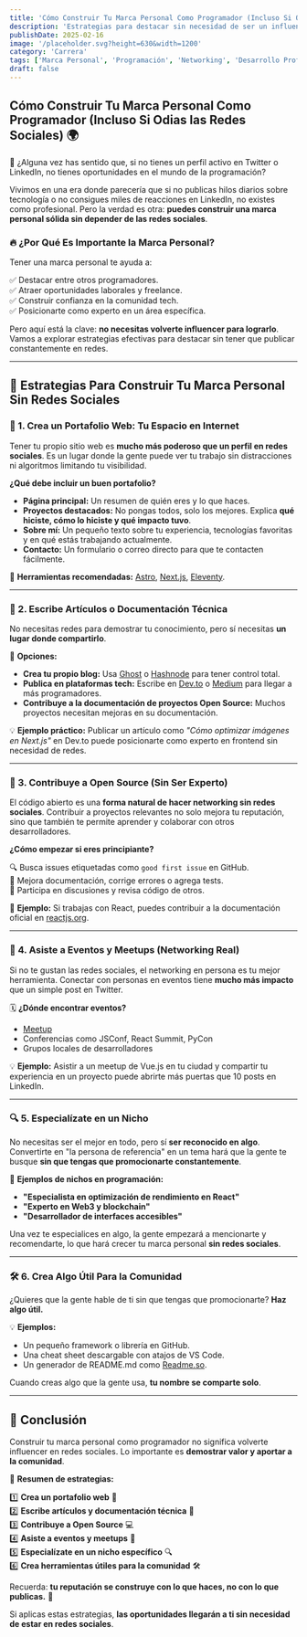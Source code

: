 ```yaml
---
title: 'Cómo Construir Tu Marca Personal Como Programador (Incluso Si Odias las Redes Sociales)🌍'
description: 'Estrategias para destacar sin necesidad de ser un influencer.'
publishDate: 2025-02-16
image: '/placeholder.svg?height=630&width=1200'
category: 'Carrera'
tags: ['Marca Personal', 'Programación', 'Networking', 'Desarrollo Profesional']
draft: false
---
```


## Cómo Construir Tu Marca Personal Como Programador (Incluso Si Odias las Redes Sociales) 🌍

💭 ¿Alguna vez has sentido que, si no tienes un perfil activo en Twitter o LinkedIn, no tienes oportunidades en el mundo de la programación?

Vivimos en una era donde parecería que si no publicas hilos diarios sobre tecnología o no consigues miles de reacciones en LinkedIn, no existes como profesional. Pero la verdad es otra: **puedes construir una marca personal sólida sin depender de las redes sociales**.

### 🔥 ¿Por Qué Es Importante la Marca Personal?

Tener una marca personal te ayuda a:

✅ Destacar entre otros programadores.  
✅ Atraer oportunidades laborales y freelance.  
✅ Construir confianza en la comunidad tech.  
✅ Posicionarte como experto en un área específica.

Pero aquí está la clave: **no necesitas volverte influencer para lograrlo**. Vamos a explorar estrategias efectivas para destacar sin tener que publicar constantemente en redes.

---

## 🚀 Estrategias Para Construir Tu Marca Personal Sin Redes Sociales

### 📂 1. **Crea un Portafolio Web: Tu Espacio en Internet**

Tener tu propio sitio web es **mucho más poderoso que un perfil en redes sociales**. Es un lugar donde la gente puede ver tu trabajo sin distracciones ni algoritmos limitando tu visibilidad.

**¿Qué debe incluir un buen portafolio?**

- **Página principal:** Un resumen de quién eres y lo que haces.
- **Proyectos destacados:** No pongas todos, solo los mejores. Explica **qué hiciste, cómo lo hiciste y qué impacto tuvo**.
- **Sobre mí:** Un pequeño texto sobre tu experiencia, tecnologías favoritas y en qué estás trabajando actualmente.
- **Contacto:** Un formulario o correo directo para que te contacten fácilmente.

🔗 **Herramientas recomendadas:** [Astro](https://astro.build/), [Next.js](https://nextjs.org/), [Eleventy](https://www.11ty.dev/).

---

### 📖 2. **Escribe Artículos o Documentación Técnica**

No necesitas redes para demostrar tu conocimiento, pero sí necesitas **un lugar donde compartirlo**.

📌 **Opciones:**

- **Crea tu propio blog:** Usa [Ghost](https://ghost.org/) o [Hashnode](https://hashnode.com/) para tener control total.
- **Publica en plataformas tech:** Escribe en [Dev.to](https://dev.to/) o [Medium](https://medium.com/) para llegar a más programadores.
- **Contribuye a la documentación de proyectos Open Source:** Muchos proyectos necesitan mejoras en su documentación.

💡 **Ejemplo práctico:** Publicar un artículo como _"Cómo optimizar imágenes en Next.js"_ en Dev.to puede posicionarte como experto en frontend sin necesidad de redes.

---

### 💼 3. **Contribuye a Open Source (Sin Ser Experto)**

El código abierto es una **forma natural de hacer networking sin redes sociales**. Contribuir a proyectos relevantes no solo mejora tu reputación, sino que también te permite aprender y colaborar con otros desarrolladores.

**¿Cómo empezar si eres principiante?**

🔍 Busca issues etiquetadas como `good first issue` en GitHub.  
🔧 Mejora documentación, corrige errores o agrega tests.  
💬 Participa en discusiones y revisa código de otros.

📌 **Ejemplo:** Si trabajas con React, puedes contribuir a la documentación oficial en [reactjs.org](https://github.com/reactjs/react.dev).

---

### 🎤 4. **Asiste a Eventos y Meetups (Networking Real)**

Si no te gustan las redes sociales, el networking en persona es tu mejor herramienta. Conectar con personas en eventos tiene **mucho más impacto** que un simple post en Twitter.

🗓️ **¿Dónde encontrar eventos?**

- [Meetup](https://www.meetup.com/)
- Conferencias como JSConf, React Summit, PyCon
- Grupos locales de desarrolladores

💡 **Ejemplo:** Asistir a un meetup de Vue.js en tu ciudad y compartir tu experiencia en un proyecto puede abrirte más puertas que 10 posts en LinkedIn.

---

### 🔍 5. **Especialízate en un Nicho**

No necesitas ser el mejor en todo, pero sí **ser reconocido en algo**. Convertirte en "la persona de referencia" en un tema hará que la gente te busque **sin que tengas que promocionarte constantemente**.

📌 **Ejemplos de nichos en programación:**

- **"Especialista en optimización de rendimiento en React"**
- **"Experto en Web3 y blockchain"**
- **"Desarrollador de interfaces accesibles"**

Una vez te especialices en algo, la gente empezará a mencionarte y recomendarte, lo que hará crecer tu marca personal **sin redes sociales**.

---

### 🛠 6. **Crea Algo Útil Para la Comunidad**

¿Quieres que la gente hable de ti sin que tengas que promocionarte? **Haz algo útil.**

💡 **Ejemplos:**

- Un pequeño framework o librería en GitHub.
- Una cheat sheet descargable con atajos de VS Code.
- Un generador de README.md como [Readme.so](https://readme.so/).

Cuando creas algo que la gente usa, **tu nombre se comparte solo**.

---

## 🎯 Conclusión

Construir tu marca personal como programador no significa volverte influencer en redes sociales. Lo importante es **demostrar valor y aportar a la comunidad**.

📌 **Resumen de estrategias:**

1️⃣ **Crea un portafolio web** 📂  
2️⃣ **Escribe artículos y documentación técnica** 📖  
3️⃣ **Contribuye a Open Source** 💻  
4️⃣ **Asiste a eventos y meetups** 🎤  
5️⃣ **Especialízate en un nicho específico** 🔍  
6️⃣ **Crea herramientas útiles para la comunidad** 🛠

Recuerda: **tu reputación se construye con lo que haces, no con lo que publicas.** 🚀

Si aplicas estas estrategias, **las oportunidades llegarán a ti sin necesidad de estar en redes sociales**.
